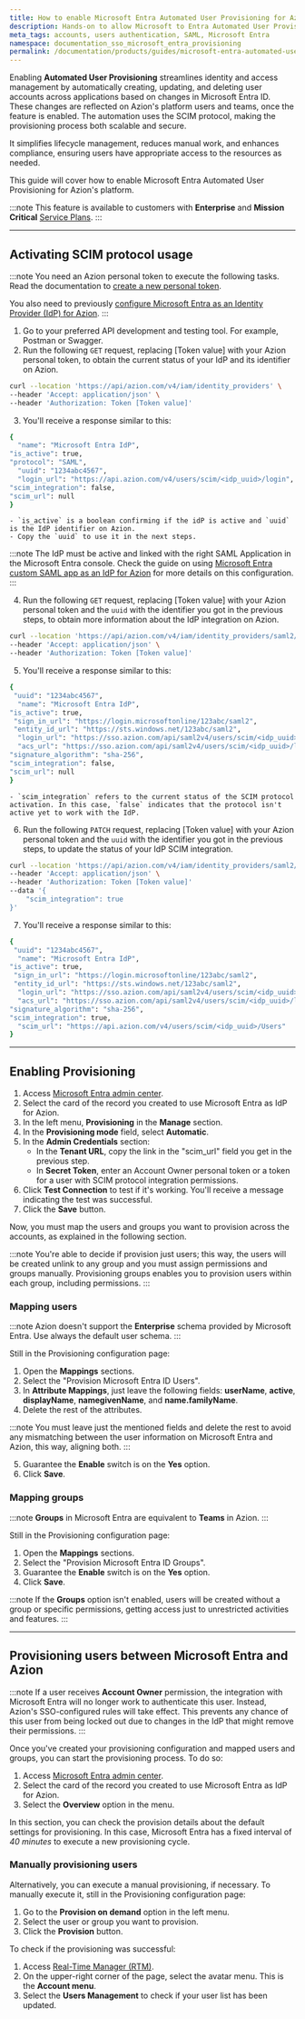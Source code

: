 ```yaml
---
title: How to enable Microsoft Entra Automated User Provisioning for Azion
description: Hands-on to allow Microsoft to Entra Automated User Provisioning for Azion's platform.
meta_tags: accounts, users authentication, SAML, Microsoft Entra
namespace: documentation_sso_microsoft_entra_provisioning
permalink: /documentation/products/guides/microsoft-entra-automated-user-provisioning/
---
```


Enabling **Automated User Provisioning** streamlines identity and access management by automatically creating, updating, and deleting user accounts across applications based on changes in Microsoft Entra ID. These changes are reflected on Azion's platform users and teams, once the feature is enabled. The automation uses the SCIM protocol, making the provisioning process both scalable and secure.

It simplifies lifecycle management, reduces manual work, and enhances compliance, ensuring users have appropriate access to the resources as needed.

This guide will cover how to enable Microsoft Entra Automated User Provisioning for Azion's platform.

:::note
This feature is available to customers with **Enterprise** and **Mission Critical** [Service Plans](https://www.azion.com/en/professional-services/).
:::

---

## Activating SCIM protocol usage

:::note
You need an Azion personal token to execute the following tasks. Read the documentation to [create a new personal token](/en/documentation/products/guides/personal-tokens/).

You also need to previously [configure Microsoft Entra as an Identity Provider (IdP) for Azion](/en/documentation/products/guides/sso-microsoft-entra-saml/).
:::

1. Go to your preferred API development and testing tool. For example, Postman or Swagger.
2. Run the following `GET` request, replacing [Token value] with your Azion personal token, to obtain the current status of your IdP and its identifier on Azion.

```bash
curl --location 'https://api/azion.com/v4/iam/identity_providers' \
--header 'Accept: application/json' \
--header 'Authorization: Token [Token value]'
```

3. You'll receive a response similar to this: 

```bash
{
  "name": "Microsoft Entra IdP",
"is_active": true,
"protocol": "SAML",
  "uuid": "1234abc4567",
  "login_url": "https://api.azion.com/v4/users/scim/<idp_uuid>/login",
"scim_integration": false,
"scim_url": null
}
```

    - `is_active` is a boolean confirming if the idP is active and `uuid` is the IdP identifier on Azion.
    - Copy the `uuid` to use it in the next steps.

:::note 
The IdP must be active and linked with the right SAML Application in the Microsoft Entra console. Check the guide on using [Microsoft Entra custom SAML app as an IdP for Azion](/en/documentation/products/guides/sso-microsoft-entra-saml/) for more details on this configuration.
:::

4. Run the following `GET` request, replacing [Token value] with your Azion personal token and the `uuid` with the identifier you got in the previous steps, to obtain more information about the IdP integration on Azion.

```bash
curl --location 'https://api/azion.com/v4/iam/identity_providers/saml2/<uuid>' \
--header 'Accept: application/json' \
--header 'Authorization: Token [Token value]'
```

5. You'll receive a response similar to this:

```bash
{
 "uuid": "1234abc4567",
  "name": "Microsoft Entra IdP",
"is_active": true,
 "sign_in_url": "https://login.microsoftonline/123abc/saml2",
 "entity_id_url": "https://sts.windows.net/123abc/saml2",
  "login_url": "https://sso.azion.com/api/saml2v4/users/scim/<idp_uuid>/login",
  "acs_url": "https://sso.azion.com/api/saml2v4/users/scim/<idp_uuid>/login",
"signature_algorithm": "sha-256",
"scim_integration": false,
"scim_url": null
}
```

    - `scim_integration` refers to the current status of the SCIM protocol activation. In this case, `false` indicates that the protocol isn't active yet to work with the IdP.

6. Run the following `PATCH` request, replacing [Token value] with your Azion personal token and the `uuid` with the identifier you got in the previous steps, to update the status of your IdP SCIM integration.

```bash
curl --location 'https://api/azion.com/v4/iam/identity_providers/saml2/<uuid>' \
--header 'Accept: application/json' \
--header 'Authorization: Token [Token value]'
--data '{
    "scim_integration": true
}'
```

7. You'll receive a response similar to this: 

```bash
{
 "uuid": "1234abc4567",
  "name": "Microsoft Entra IdP",
"is_active": true,
 "sign_in_url": "https://login.microsoftonline/123abc/saml2",
 "entity_id_url": "https://sts.windows.net/123abc/saml2",
  "login_url": "https://sso.azion.com/api/saml2v4/users/scim/<idp_uuid>/login",
  "acs_url": "https://sso.azion.com/api/saml2v4/users/scim/<idp_uuid>/login",
"signature_algorithm": "sha-256",
"scim_integration": true,
  "scim_url": "https://api.azion.com/v4/users/scim/<idp_uuid>/Users"
}
```

---

## Enabling Provisioning 

1. Access [Microsoft Entra admin center](https://entra.microsoft.com/).
2. Select the card of the record you created to use Microsoft Entra as IdP for Azion.
3. In the left menu, **Provisioning** in the **Manage** section.
4. In the **Provisioning mode** field, select **Automatic**.
5. In the **Admin Credentials** section:
    - In the **Tenant URL**, copy the link in the "scim_url" field you get in the previous step.
    - In **Secret Token**, enter an Account Owner personal token or a token for a user with SCIM protocol integration permissions.
6. Click **Test Connection** to test if it's working. You'll receive a message indicating the test was successful.
7. Click the **Save** button.

Now, you must map the users and groups you want to provision across the accounts, as explained in the following section.

:::note
You're able to decide if provision just users; this way, the users will be created unlink to any group and you must assign permissions and groups manually. Provisioning groups enables you to provision users within each group, including permissions.
:::

### Mapping users

:::note
Azion doesn't support the **Enterprise** schema provided by Microsoft Entra. Use always the default user schema.
:::

Still in the Provisioning configuration page:

1. Open the **Mappings** sections.
2. Select the "Provision Microsoft Entra ID Users".
3. In **Attribute Mappings**, just leave the following fields: **userName**, **active**, **displayName**, **namegivenName**, and **name.familyName**.
4. Delete the rest of the attributes. 

:::note
You must leave just the mentioned fields and delete the rest to avoid any mismatching between the user information on Microsoft Entra and Azion, this way, aligning both.
:::

5. Guarantee the **Enable** switch is on the **Yes** option.
6. Click **Save**.

### Mapping groups

:::note
**Groups** in Microsoft Entra are equivalent to **Teams** in Azion.
:::

Still in the Provisioning configuration page:

1. Open the **Mappings** sections.
2. Select the "Provision Microsoft Entra ID Groups".
3. Guarantee the **Enable** switch is on the **Yes** option.
4. Click **Save**.

:::note
If the **Groups** option isn't enabled, users will be created without a group or specific permissions, getting access just to unrestricted activities and features.
:::

---

## Provisioning users between Microsoft Entra and Azion

:::note
​​If a user receives **Account Owner** permission, the integration with Microsoft Entra will no longer work to authenticate this user. Instead, Azion's SSO-configured rules will take effect. This prevents any chance of this user from being locked out due to changes in the IdP that might remove their permissions.
:::

Once you've created your provisioning configuration and mapped users and groups, you can start the provisioning process. To do so: 

1. Access [Microsoft Entra admin center](https://entra.microsoft.com/).
2. Select the card of the record you created to use Microsoft Entra as IdP for Azion.
3. Select the **Overview** option in the menu. 

In this section, you can check the provision details about the default settings for provisioning. In this case, Microsoft Entra has a fixed interval of *40 minutes* to execute a new provisioning cycle.

### Manually provisioning users

Alternatively, you can execute a manual provisioning, if necessary. To manually execute it, still in the Provisioning configuration page:

1. Go to the **Provision on demand** option in the left menu.
2. Select the user or group you want to provision.
3. Click the **Provision** button.

To check if the provisioning was successful:

1. Access [Real-Time Manager (RTM)](https://manager.azion.com/).
2. On the upper-right corner of the page, select the avatar menu. This is the **Account menu**.
3. Select the **Users Management** to check if your user list has been updated. 